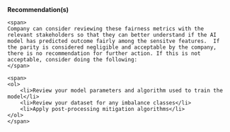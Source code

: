 <div>
    <span>
    <b>Recommendation(s)</b>
    </span>

    <span>
    Company can consider reviewing these fairness metrics with the relevant stakeholders so that they can better understand if the AI model has predicted outcome fairly among the sensitve features.  If the parity is considered negligible and acceptable by the company, there is no recommendation for further action. If this is not acceptable, consider doing the following:
    </span>

    <span>
    <ol>
        <li>Review your model parameters and algorithm used to train the model</li>
        <li>Review your dataset for any imbalance classes</li>
        <li>Apply post-processing mitigation algorithms</li>
    </ol>
    </span>
</div>